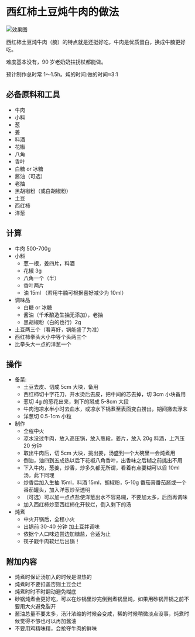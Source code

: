 # 西红柿土豆炖牛肉的做法

![效果图](./abaaba_1.png)

西红柿土豆炖牛肉（腩）的特点就是还挺好吃，牛肉是优质蛋白，换成牛腩更好吃。

难度基本没有，90 岁老奶奶拄拐杖都能做。

预计制作总时常 1～1.5h。炖的时间:做的时间≈3:1

## 必备原料和工具

- 牛肉
- 小料
- 葱
- 姜
- 料酒
- 花椒
- 八角
- 香叶
- 白糖 or 冰糖
- 酱油（可选）
- 老抽
- 黑胡椒粉（或白胡椒粉）
- 土豆
- 西红柿
- 洋葱

## 计算

- 牛肉 500-700g
- 小料
  - 葱一根，姜四片，料酒
  - 花椒 3g
  - 八角一个（半）
  - 香叶两片
  - 油 15ml （若用牛腩可根据喜好减少为 10ml）
- 调味品
  - 白糖 or 冰糖
  - 酱油（千禾酿造生抽无添加），老抽
  - 黑胡椒粉（白的也行）2g
- 土豆两三个（看喜好，锅能盛了为准）
- 西红柿拳头大小中等个头两三个
- 比拳头大一点的洋葱一个

## 操作

- 备菜:
  - 土豆去皮、切成 5cm 大块，备用
  - 西红柿切十字花刀，开水烫后去皮，把中间的芯去掉，切 3cm 小块备用
  - 葱切 4g 的葱花出来，剩下的掰成 5-8cm 大段
  - 牛肉泡凉水半小时去血水，或凉水下锅煮至表面变白捞出，期间撇去浮末
  - 洋葱切 0.5-1cm 小粒
- 制作
  - 全程中火
  - 凉水没过牛肉，放入高压锅，放入葱段，姜片，放入 20g 料酒，上汽压 20 分钟
  - 取出牛肉后，切 5cm 大块，挑出姜，汤盛到一个大碗里一会炖煮用
  - 倒油，油四到五成热以后下花椒八角香叶，出香味之后糊之前挑出不用
  - 下入牛肉，葱姜，炒香，炒多久都无所谓，看着有点要糊可以舀 10ml 汤，此下同理
  - 炒香后加入生抽 15ml，料酒 15ml，胡椒粉，5-10g 番茄膏番茄酱或一个番茄罐头，加入洋葱炒至透明
  - （可选）可以加一点点盐使洋葱出水不容易糊，不要加太多，后面再调味
  - 加入西红柿炒至西红柿化开软烂，倒入剩下的汤
- 炖煮
  - 中火开锅后，全程小火
  - 出锅前 30-40 分钟 加土豆并调味
  - 依据个人口味边尝边加糖盐，合适为止
  - 筷子戳牛肉软烂后出锅！

## 附加内容

- 炖煮时保证汤加入的时候是温热的
- 炖煮时不要扣盖否则土豆会烂
- 炖煮时时不时翻动避免糊底
- 砂锅炖煮会更好吃，可以在炒锅里炒完倒到煮锅里炖，如果用砂锅开锅之前不要用大火避免裂开
- 酱油总量不要太多，汤汁浓缩的时候会变咸，稀的时候稍微淡点没事，炖煮时候觉得不够也可以再加酱油
- 不要用鸡精味精，会抢夺牛肉的鲜味



